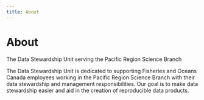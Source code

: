 ```yaml
---
title: About
---
```


# About

The Data Stewardship Unit serving the Pacific Region Science Branch

The Data Stewardship Unit is dedicated to supporting Fisheries and Oceans Canada employees working in the Pacific Region Science Branch with their data stewardship and management responsibilities. Our goal is to make data stewardship easier and aid in the creation of reproducible data products.

